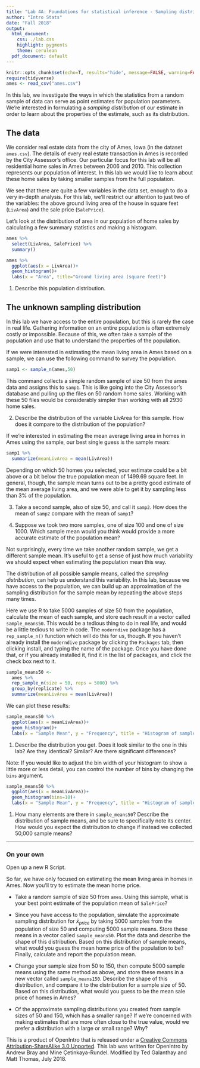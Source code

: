 ```yaml
---
title: "Lab 4A: Foundations for statistical inference - Sampling distributions"
author: "Intro Stats"
date: "Fall 2018"
output:
  html_document:
    css: ./lab.css
    highlight: pygments
    theme: cerulean
  pdf_document: default
---
```


```r
knitr::opts_chunk$set(echo=T, results='hide', message=FALSE, warning=FALSE)
require(tidyverse)
ames <- read_csv("ames.csv")
```

In this lab, we investigate the ways in which the statistics from a random sample of data can serve as point estimates for population parameters.  We're interested in formulating a *sampling distribution* of our estimate in order to learn about the properties of the estimate, such as its distribution.

## The data

We consider real estate data from the city of Ames, Iowa (in the dataset `ames.csv`). The details of every real estate transaction in Ames is recorded by the City Assessor's office.  Our particular focus for this lab will be all residential home sales in Ames between 2006 and 2010. This collection represents our population of interest. In this lab we would like to learn about these home sales by taking smaller samples from the full population.  

We see that there are quite a few variables in the data set, enough to do a very in-depth analysis.  For this lab, we'll restrict our attention to just two of the variables: the above ground living area of the house in square feet (`LivArea`) and the sale price (`SalePrice`). 

Let's look at the distribution of area in our population of home sales by calculating a few summary statistics and making a histogram.

```r
ames %>% 
  select(LivArea, SalePrice) %>% 
  summary()
```

```r
ames %>% 
  ggplot(aes(x = LivArea))+
  geom_histogram()+
  labs(x = "Area", title="Ground living area (square feet)")
```

1.  Describe this population distribution.  

## The unknown sampling distribution

In this lab we have access to the entire population, but this is rarely the case in real life.  Gathering information on an entire population is often extremely costly or impossible.  Because of this, we often take a sample of the population and use that to understand the properties of the population.

If we were interested in estimating the mean living area in Ames based on a sample, we can use the following command to survey the population.

```r
samp1 <- sample_n(ames,50)
```

This command collects a simple random sample of size 50 from the ames data and assigns this to `samp1`. This is like going into the City Assessor's database and pulling up the files on 50 random home sales. Working with these 50 files would be considerably simpler than working with all 2930 home sales.

2. Describe the distribution of the variable LivArea for this sample. How does it compare to the distribution of the population?

If we're interested in estimating the mean average living area in homes in Ames using the sample, our best single guess is the sample mean:

```r
samp1 %>% 
  summarize(meanLivArea = mean(LivArea))
```

Depending on which 50 homes you selected, your estimate could be a bit above or a bit below the true population mean of 1499.69 square feet. In general, though, the sample mean turns out to be a pretty good estimate of the mean average living area, and we were able to get it by sampling less than 3\% of the population.

3. Take a second sample, also of size 50, and call it `samp2`. How does the mean of `samp2` compare with the mean of `samp1`?

4. Suppose we took two more samples, one of size 100 and one of size 1000. Which sample mean would you think would provide a more accurate estimate of the population mean?

Not surprisingly, every time we take another random sample, we get a different sample mean.  It's useful to get a sense of just how much variability we should expect when estimating the population mean this way.

The distribution of all possible sample means, called the *sampling distribution*, can help us understand this variability. In this lab, because we have access to the population, we can build up an approximation of the sampling distribution for the sample mean by repeating the above steps many times.

Here we use R to take 5000 samples of size 50 from the population, calculate the mean of each sample, and store each result in a vector called `sample_means50`. This would be a tedious thing to do in real life, and would be a little tedious to write in code. The `moderndive` package has a `rep_sample_n()` function which will do this for us, though. If you haven't already install the `moderndive` package by clicking the `Packages` tab, then clicking install, and typing the name of the package. Once you have done that, or if you already installed it, find it in the list of packages, and click the check box next to it.

```r
sample_means50 <- 
  ames %>% 
  rep_sample_n(size = 50, reps = 5000) %>% 
  group_by(replicate) %>% 
  summarize(meanLivArea = mean(LivArea))
```

We can plot these results:

```r
sample_means50 %>% 
  ggplot(aes(x = meanLivArea))+
  geom_histogram()+
  labs(x = "Sample Mean", y = "Frequency", title = "Histogram of sample means of size 50")
```

1. Describe the distribution you get. Does it look similar to the one in this lab? Are they identical? Similar? Are there significant differences?

Note: If you would like to adjust the bin width of your histogram to show a little more or less detail, you can control the number of bins by changing the `bins` argument.

```r
sample_means50 %>% 
  ggplot(aes(x = meanLivArea))+
  geom_histogram(bins=10)+
  labs(x = "Sample Mean", y = "Frequency", title = "Histogram of sample means of size 50")
```


1. How many elements are there in `sample_means50`?  Describe the distribution of sample means, and be sure to specifically note its center.  How would you expect the distribution to change if instead we collected 50,000 sample means?

* * *

### On your own

Open up a new R Script.

So far, we have only focused on estimating the mean living area in homes in Ames.  Now you'll try to estimate the mean home price.

-   Take a random sample of size 50 from `ames`. Using this sample, what is your best point estimate of the population mean of `SalePrice`?

-   Since you have access to the population, simulate the approximate sampling distribution for $\bar{x}_{price}$ by taking 5000 samples from the population of size 50 and computing 5000 sample means.  Store these means in a vector called `sample_means50`. Plot the data and  describe the shape of this distribution. Based on this distribution of sample means, what would you guess the mean home price of the population to be? Finally, calculate and report the population mean.

-   Change your sample size from 50 to 150, then compute 5000 sample means using the same method as above, and store these means in a new vector called `sample_means150`. Describe the shape of this 
    distribution, and compare it to the distribution for a sample 
    size of 50.  Based on this distribution, what would you guess to 
    be the mean sale price of homes in Ames?

-   Of the approximate sampling distributions you created from sample sizes of 50 and 150, which has a smaller range?  If we're concerned with making estimates that are more often close to the true value, would we prefer a distribution with a large or small range?  Why?

<div id="license">
This is a product of OpenIntro that is released under a [Creative Commons 
Attribution-ShareAlike 3.0 Unported](http://creativecommons.org/licenses/by-sa/3.0).
This lab was written for OpenIntro by Andrew Bray and Mine &Ccedil;etinkaya-Rundel.  Modified by Ted Galanthay and Matt Thomas, July 2018.
</div>
